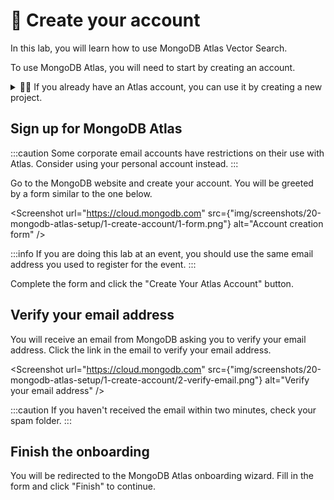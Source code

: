 
# 👐 Create your account

In this lab, you will learn how to use MongoDB Atlas Vector Search.

To use MongoDB Atlas, you will need to start by creating an account.

<details>
  <summary> 🦹‍♀️ If you already have an Atlas account, you can use it by creating a new project.</summary>

    First, log into <Link to="https://account.mongodb.com/">MongoDB Atlas</Link> using your existing credentials.

    <Screenshot url="https://account.mongodb.com" src={"img/screenshots/20-mongodb-atlas-setup/1-create-account/3-login.png"} alt="Login form" />

    ## Create a new Atlas project

    Once you're in Atlas, open the dropdown on the left-top corner of the page and select **New Project**.

    <Screenshot url="https://cloud.mongodb.com" src={"img/screenshots/20-mongodb-atlas-setup/1-create-account/4-new-project.png"} alt="Create new project" />

    Enter a name for your project and click **Next**.

    <Screenshot url="https://cloud.mongodb.com" src={"img/screenshots/20-mongodb-atlas-setup/1-create-account/5-new-project-name.png"} alt="Create new project" />

    On the next page, you can leave the current user as the project owner, and click **Create Project**.

    Once the project is ready, continue the workshop from the <a href="./create-cluster">**Deploy a database cluster**</a> section.
</details>

## Sign up for MongoDB Atlas

:::caution
Some corporate email accounts have restrictions on their use with Atlas. Consider using your personal account instead.
:::


Go to the <Link to="http://mongodb.com/try">MongoDB website</Link> and create your account. You will be greeted by a form similar to the one below.

<Screenshot url="https://cloud.mongodb.com" src={"img/screenshots/20-mongodb-atlas-setup/1-create-account/1-form.png"} alt="Account creation form" />

:::info
If you are doing this lab at an event, you should use the same email address you used to register for the event.
:::

Complete the form and click the "Create Your Atlas Account" button.

## Verify your email address

You will receive an email from MongoDB asking you to verify your email address. Click the link in the email to verify your email address.

<Screenshot url="https://cloud.mongodb.com" src={"img/screenshots/20-mongodb-atlas-setup/1-create-account/2-verify-email.png"} alt="Verify your email address" />

:::caution
If you haven't received the email within two minutes, check your spam folder.
:::

## Finish the onboarding

You will be redirected to the MongoDB Atlas onboarding wizard. Fill in the form and click "Finish" to continue.